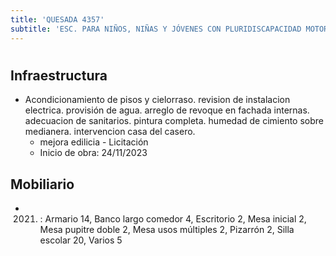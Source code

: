 ```yaml
---
title: 'QUESADA 4357'
subtitle: 'ESC. PARA NIÑOS, NIÑAS Y JÓVENES CON PLURIDISCAPACIDAD MOTORA N° 11 DR. AQUILES GAREISO'
---
```


#
## Infraestructura

* Acondicionamiento de pisos y cielorraso. revision de instalacion electrica.  provisión de agua. arreglo de revoque en fachada internas. adecuacion de sanitarios. pintura completa. humedad de cimiento sobre medianera. intervencion casa del casero. 
    + mejora edilicia - Licitación 
    + Inicio de obra: 24/11/2023 






## Mobiliario

*  (2021) : Armario 14, Banco largo comedor 4, Escritorio 2, Mesa inicial 2, Mesa pupitre doble 2, Mesa usos múltiples 2, Pizarrón 2, Silla escolar 20, Varios 5 



